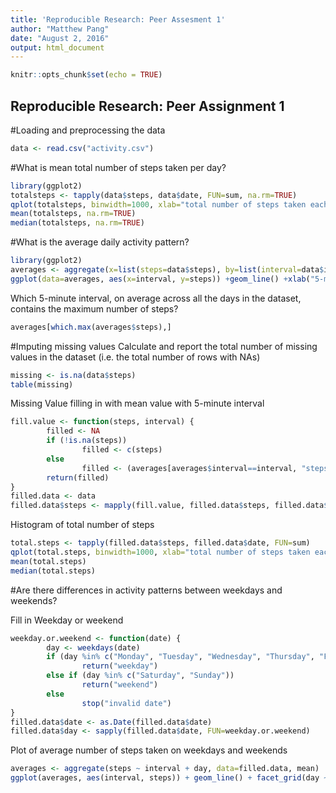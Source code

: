 ```yaml
---
title: 'Reproducible Research: Peer Assesment 1'
author: "Matthew Pang"
date: "August 2, 2016"
output: html_document
---
```


```r
knitr::opts_chunk$set(echo = TRUE)
```

## Reproducible Research: Peer Assignment 1

#Loading and preprocessing the data

```r
data <- read.csv("activity.csv")
```

#What is mean total number of steps taken per day?

```r
library(ggplot2)
totalsteps <- tapply(data$steps, data$date, FUN=sum, na.rm=TRUE)
qplot(totalsteps, binwidth=1000, xlab="total number of steps taken each day")
mean(totalsteps, na.rm=TRUE)
median(totalsteps, na.rm=TRUE)
```

#What is the average daily activity pattern?

```r
library(ggplot2)
averages <- aggregate(x=list(steps=data$steps), by=list(interval=data$interval),FUN=mean, na.rm=TRUE)
ggplot(data=averages, aes(x=interval, y=steps)) +geom_line() +xlab("5-minute interval") +ylab("average number of steps taken")
```
Which 5-minute interval, on average across all the days in the dataset, contains the maximum number of steps?
```r
averages[which.max(averages$steps),]
```

#Imputing missing values
Calculate and report the total number of missing values in the dataset (i.e. the total number of rows with NAs)
```r
missing <- is.na(data$steps)
table(missing)
```

Missing Value filling in with mean value with 5-minute interval
```r
fill.value <- function(steps, interval) {
        filled <- NA
        if (!is.na(steps))
                filled <- c(steps)
        else
                filled <- (averages[averages$interval==interval, "steps"])
        return(filled)
}
filled.data <- data
filled.data$steps <- mapply(fill.value, filled.data$steps, filled.data$interval)
```

Histogram of total number of steps
```r
total.steps <- tapply(filled.data$steps, filled.data$date, FUN=sum)
qplot(total.steps, binwidth=1000, xlab="total number of steps taken each day")
mean(total.steps)
median(total.steps)
```

#Are there differences in activity patterns between weekdays and weekends?

Fill in Weekday or weekend
```r
weekday.or.weekend <- function(date) {
        day <- weekdays(date)
        if (day %in% c("Monday", "Tuesday", "Wednesday", "Thursday", "Friday"))
                return("weekday")
        else if (day %in% c("Saturday", "Sunday"))
                return("weekend")
        else
                stop("invalid date")
}
filled.data$date <- as.Date(filled.data$date)
filled.data$day <- sapply(filled.data$date, FUN=weekday.or.weekend)

```

Plot of average number of steps taken on weekdays and weekends
```r
averages <- aggregate(steps ~ interval + day, data=filled.data, mean)
ggplot(averages, aes(interval, steps)) + geom_line() + facet_grid(day ~ .) +xlab("5-minute interval") + ylab("Number of steps")
```

